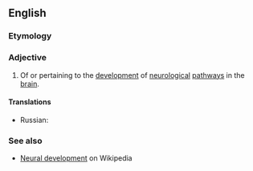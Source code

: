 ==English==

===Etymology===
{{prefix|en|neuro|developmental}}

===Adjective===
{{en-adj|-}}

# Of or pertaining to the [[development]] of [[neurological]] [[pathway]]s in the [[brain]].

====Translations====
{{trans-top|of or pertaining to the development of neurological pathways in the brain}}
* Russian: {{t+|ru|нейроонтогенети́ческий}}
{{trans-mid}}
{{trans-bottom}}

===See also===
* [[w:Neural development|Neural development]] on Wikipedia